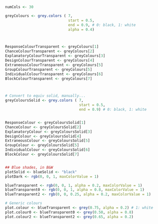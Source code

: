 
```r
numCols <- 30

greyColours <- grey.colors ( 7, 
                             start = 0.5, 
                             end = 0.9, # 0: black, 1: white
                             alpha = 0.4)



ResponseColourTransparent <- greyColours[1] 
ChanceColourTransparent <- greyColours[2]
ExplanatoryColourTransparent <- greyColours[3]
DesignColourTransparent <- greyColours[4]
ExtraneousColourTransparent <- greyColours[5]
GroupColourTransparent <- greyColours[5]
IndividualColourTransparent <- greyColours[6]
BlockColourTransparent <- greyColours[7]



# Convert to equiv solid, manually...
greyColoursSolid <- grey.colors ( 7, 
                                  start = 0.5, 
                                  end = 0.9) # 0: black, 1: white


ResponseColour <- greyColoursSolid[1] 
ChanceColour <- greyColoursSolid[2]
ExplanatoryColour <- greyColoursSolid[3]
DesignColour <- greyColoursSolid[4]
ExtraneousColour <- greyColoursSolid[5]
GroupColour <- greyColoursSolid[5]
IndividualColour <- greyColoursSolid[6]
BlockColour <- greyColoursSolid[7]


## Blue shades, in B&W
plotSolid <- blueSolid <- "black"
plotDark <- rgb(0, 0, 1, maxColorValue = 1)

blueTransparent <- rgb(0, 0, 1, alpha = 0.2, maxColorValue = 1)
blueTransparent0 <- rgb(0, 0, 1, alpha = 0.8, maxColorValue = 1)
blueTransparent2 <- rgb(0, 0, 0.25, alpha = 0.2, maxColorValue = 1)

# Generic colours    
plot.colour <- blueTransparent <- grey(0.75, alpha = 0.2) # 1: white
plot.colour0 <- blueTransparent0 <- grey(0.50, alpha = 0.8)
plot.colour2 <- blueTransparent2 <- grey(0.65, alpha = 0.2)
```